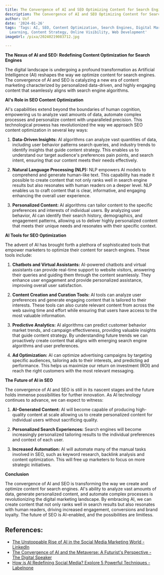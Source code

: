 ```yaml
---
title: The Convergence of AI and SEO Optimizing Content for Search Engines
description: The Convergence of AI and SEO Optimizing Content for Search Engines
author: Usf
date: '2024-01-26'
tags: 'Tags: AI, SEO, Content Optimization, Search Engines, Digital Marketing, Machine
  Learning, Content Strategy, Online Visibility, Web Development'
imageUrl: /pixa/20240219083712.jpg

---
```

**The Nexus of AI and SEO: Redefining Content Optimization for Search Engines**

The digital  landscape is undergoing a profound transformation as Artificial  Intelligence (AI) reshapes the  way we optimize content for search engines. The convergence of AI  and  SEO is  catalyzing a new era of content marketing characterized by personalized data-driven, and highly engaging content that seamlessly aligns with  search engine algorithms.

**AI's  Role  in SEO Content Optimization**

AI's capabilities extend  beyond  the boundaries of human cognition, empowering us to analyze vast amounts of data, automate complex processes and personalize content with  unparalleled precision. This technological prowess has revolutionized the way we approach SEO content optimization in several key ways:

1.  **Data-Driven Insights:** AI algorithms can analyze vast quantities  of data, including user behavior patterns search queries,  and industry trends to identify  insights  that guide  content strategy. This enables us to understand our target audience's preferences pain points, and search intent, ensuring that our content meets their needs effectively.

2. **Natural Language Processing (NLP):** NLP empowers  AI models  to comprehend and generate human-like text. This  capability has made it possible to create content that not only ranks well  in search engine results but also resonates with human  readers on a deeper  level.  NLP enables us to craft content that is clear, informative, and engaging enhancing the overall user experience.

3. **Personalized Content:** AI algorithms can  tailor content to the specific preferences and interests  of  individual users. By  analyzing user behavior,  AI can identify their search history,  demographics, and engagement patterns, allowing us to deliver highly personalized content that meets their  unique needs  and  resonates with their specific context.

**AI Tools for SEO Optimization**

The advent of AI  has brought forth a plethora of sophisticated tools that  empower marketers to optimize their content for search engines.  These tools include:

1.  **Chatbots and Virtual Assistants:** AI-powered chatbots and virtual assistants can provide real-time  support to website visitors, answering their queries and guiding them through the content seamlessly. They enhance user engagement and provide personalized assistance, improving overall user satisfaction.

2. **Content Creation  and  Curation Tools:** AI tools can analyze user preferences and generate engaging content that is tailored to their interests. These tools can also curate relevant content from across the web  saving time and effort while ensuring that users have access to the  most valuable  information.

3. **Predictive Analytics:**  AI algorithms can predict customer behavior market trends, and campaign effectiveness, providing valuable insights  that guide content strategy. By understanding future trends we can proactively create content that aligns with emerging search engine algorithms and  user preferences.

4. **Ad Optimization:** AI can optimize advertising campaigns by targeting specific audiences, tailoring ads  to their interests, and predicting ad performance. This helps us maximize our return on  investment (ROI) and reach the right  customers with the most relevant messaging.

**The Future of AI in SEO**

The convergence of AI and SEO is still in its nascent stages and the future holds immense possibilities  for further innovation. As AI technology  continues to advance, we can expect to witness:

1. **AI-Generated Content:**  AI will become capable of producing high-quality  content at scale  allowing us to create personalized  content for individual users without sacrificing quality.

2. **Personalized Search Experiences:** Search engines will become increasingly personalized tailoring results to the individual  preferences and context of each user.

3. **Increased Automation:** AI will automate many of  the manual  tasks involved in SEO, such as keyword research, backlink analysis and  content optimization. This will free up marketers to focus on more strategic initiatives.

**Conclusion**

The convergence of AI and SEO is transforming  the way we create and optimize content for search engines. AI's ability to analyze vast amounts of data, generate personalized content, and automate  complex processes is revolutionizing the digital marketing landscape. By embracing AI, we can create content that not only ranks well in search results but also resonates with human readers, driving  increased engagement, conversions and brand loyalty. The future of SEO is AI-enabled, and  the possibilities are limitless.

## References:
- [The Unstoppable Rise of AI in the Social Media Marketing World - LinkedIn](https://www.linkedin.com/pulse/unstoppable-rise-ai-social-media-marketing-world-gopaluni-sai-karthik?trk=pulse-article_more-articles_related-content-card)
- [The Convergence of AI and the Metaverse: A Futurist's Perspective - The Digital Speaker](https://www.thedigitalspeaker.com/convergence-ai-metaverse-futurists-perspective/)
- [How is AI Redefining Social Media? Explore 5 Powerful Techniques - Labelnone](https://labelnone.com/labelnone-marketing-blog/how-is-ai-redefining-social-media/)
